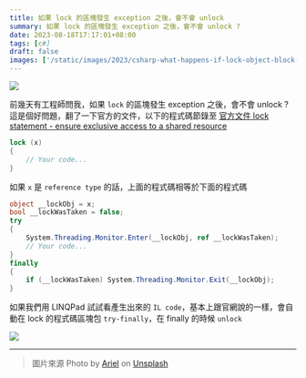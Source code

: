```yaml
---
title: 如果 lock 的區塊發生 exception 之後，會不會 unlock
summary: 如果 lock 的區塊發生 exception 之後，會不會 unlock ?
date: 2023-08-18T17:17:01+08:00
tags: [c#]
draft: false
images: ['/static/images/2023/csharp-what-happens-if-lock-object-block-raises-exception/cover.webp']
---
```


![](/static/images/2023/csharp-what-happens-if-lock-object-block-raises-exception/cover.webp)

前幾天有工程師問我，如果 `lock` 的區塊發生 exception 之後，會不會 unlock ?
這是個好問題，翻了一下官方的文件，以下的程式碼節錄至 [官方文件 lock statement - ensure exclusive access to a shared resource](https://learn.microsoft.com/en-us/dotnet/csharp/language-reference/statements/lock)

```csharp
lock (x)
{
    // Your code...
}
```

如果 `x` 是 `reference type` 的話，上面的程式碼相等於下面的程式碼

```csharp
object __lockObj = x;
bool __lockWasTaken = false;
try
{
    System.Threading.Monitor.Enter(__lockObj, ref __lockWasTaken);
    // Your code...
}
finally
{
    if (__lockWasTaken) System.Threading.Monitor.Exit(__lockObj);
}
```

如果我們用 LINQPad 試試看產生出來的 `IL code`，基本上跟官網說的一樣，會自動在 lock 的程式碼區塊包 `try-finally`，在 finally 的時候 `unlock`

![](/static/images/2023/csharp-what-happens-if-lock-object-block-raises-exception/01.webp)

---

> 圖片來源 Photo by [Ariel](https://unsplash.com/arielbesagar?utm_source=unsplash&utm_medium=referral&utm_content=creditCopyText) on [Unsplash](https://unsplash.com/photos/Oal07Ai4oTk?utm_source=unsplash&utm_medium=referral&utm_content=creditCopyText)
